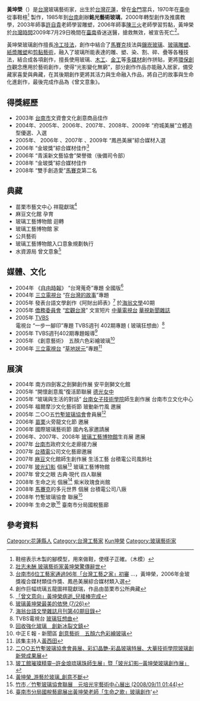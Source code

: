 {{Infobox Artist
| subject_name = 黃坤榮
| nationality = 中華民國
| date_of_birth = {{birth date|1953|10|15}}
| date_of_death = {{death date and age|2009|7|29|1953|10|15}}
| place_of_birth = {{ROC-TW}}[[花蓮縣|花蓮]]
| place_of_death = {{ROC-TW}}[[臺南市|臺南]]
| 生肖 = [[蛇|蛇]]
| 語言 = [[台語|台語]]、[[北京語|北京語]] 
| field = [[玻璃藝術|玻璃藝術]]、[[裝置藝術|裝置藝術]]、[[建築藝術|建築藝術]]
| 兒女 = 
| 出身地 = 
| website =
}}

'''黃坤榮'''（{{bd|1953年|10月15日|2009年|7月29日|catIdx=Huang黃坤榮}}）是[[台灣|台灣]]玻璃藝術家，出生於[[台灣|台灣]][[花蓮縣|花蓮]]，曾在[[金門縣|金門]]當兵，1970年在[[臺中市|臺中]]從事鞋楦<ref>鞋楦表示木製的腳模型，用來做鞋，使樣子正確。（木模）</ref> 製作，1985年到[[台南|台南]]創辦'''銘光藝術玻璃'''，2000年轉型創作及推廣教學，2003年師事[[許自貴|許自貴]]老師學習雕塑，2006年師事[[陳三火|陳三火]]老師學習剪黏，黃坤榮於[[台灣時間|台灣時間]]2009年7月29日晚間在[[臺南市|臺南]]昏迷送醫，搶救無效，被宣告死亡<ref>[http://www.libertytimes.com.tw/2009/new/aug/5/today-art11.htm 壯志未酬 玻璃藝術家黃坤榮驚傳辭世]</ref>。

黃坤榮玻璃創作擅長[[冷工技法|冷工技法]]，創作中結合了[[鑲嵌畫|馬賽克]]技法與[[鑲崁玻璃|鑲崁玻璃]]、[[玻璃雕塑|玻璃雕塑]]、[[紙漿雕塑|紙漿雕塑]]和[[剪黏藝術|剪黏藝術]]，融入了玻璃所能表達的雕、塑、染、割、碎、疊等各種技法，結合成各項創作，擅長使用玻璃、[[木工|木工]]、[[金工|金工]]等[[多媒材|多媒材]]創作拼貼，更將[[環保創作|環保創作]]觀念應用於藝術創作，使得“光影變化無窮”，部分創作作品亦能融入居家，備受藏家喜愛與典藏，在其後期創作更將其活力與生命融入作品，將自己的故事與生命化進創作，最後完成作品為《曾文意象》。

==得獎經歷==

*2003年	[[台南市|台南市]]文資會文化創意商品佳作
*2004年、2005年、2006年、2007年、2008年、2009年 “府城美展”立體造型優選、入選
*2005年、 2006年 、2007年 、2009年 “鳳邑美展”綜合媒材入選
*2006年	“金玻獎”綜合媒材佳作<ref>[http://www.tncg.gov.tw/news.asp?id=%7B64D089DD-DEDF-4788-A99E-299E3E7B7CDC%7D&Lang=  台南市6位工藝家通過96年「台灣工藝之家」初審]{{dead link|date=2018年5月 |bot=InternetArchiveBot |fix-attempted=yes }} ...，黃坤榮，2006年金玻獎複合媒材類佳作獎、鳳邑美展綜合媒材類入選</ref>
*2006年	“青溪新文藝協會”榮譽徵（後備司令部）
*2008年	“金玻獎”綜合媒材佳作
*2008年	“雙手創造愛”[[鑲嵌畫|馬賽克]]第二名

==典藏==

*苗栗市藝文中心	祥龍獻瑞<ref>創作巨幅琉璃五龍圖祥龍獻瑞，作品由苗栗市公所典藏</ref>
*麻豆文化館	孕育
*玻璃工藝博物館	迴轉
*玻璃工藝博物館	家
*公共藝術
*玻璃工藝博物館入口意象規劃執行
*水資源局 曾文意象<ref>[http://udn.com/NEWS/DOMESTIC/DOM5/5063611.shtml 「曾文意向」黃坤榮病逝_兒接棒完成]</ref>

==媒體、文化==

*2004年 《[[自由時報|自由時報]]》 “台灣蒐奇”專題 全國版<ref>[http://www.libertytimes.com.tw/r-s/r-s040726-1.htm 玻璃黃坤榮最美的依戀 (7/26)]</ref>
*2004年 [[三立電視台|三立電視台]] “[[在台灣的故事|在台灣的故事]]”專題
*2005年 發表台語文學創作《阿財出師表》<ref>[http://www.slion.com.tw/king-an/books8-2.html 海翁台語文學雜誌月刊第40期目錄]{{dead link|date=2018年5月 |bot=InternetArchiveBot |fix-attempted=yes }}</ref> 於[[海翁文學|海翁文學]]40期
*2005年 [[僑務委員會|僑務委員會]] “[[宏觀台灣|宏觀台灣]]” 文宣短片 [[中華電視台|中華電視台]] [[華視新聞雜誌|華視新聞雜誌]]
*2005年 [[TVBS|TVBS]]電視台 “一步一腳印”專題	TVBS週刊 402期專題 ( 玻璃狂想曲）<ref>TVBS電視台 [http://www.tvbs.com.tw/tvshow/new_taiwan_old/default-2.asp?whichpage=5&pagesize=6&sqlQuery= 玻璃狂想曲]</ref>
*2005年 TVBS週刊402期專題報導<ref>[http://www.tvbs.com.tw/tvshow/new_taiwan_old/default-2-1.asp?no=jean20051115162733 回收強化玻璃　創新冰裂文鎮 ]</ref>
*2005年 《創意藝術》　五顏六色彩繪玻璃<ref>中正Ｅ報 - 新聞區 [http://enews.ccu.edu.tw/modules/news/article.php?storyid=1957 創意藝術　五顏六色彩繪玻璃]{{Dead link|date=2018年6月 |bot=InternetArchiveBot |fix-attempted=no }}</ref>
*2006年 [[三立電視台|三立電視台]] “[[草地狀元|草地狀元]]”專題<ref>該集主持人[[黃西田|黃西田]]</ref>

==展演==

*2004年 南方四劍客之劍獅創作展 安平劍獅文化館
*2005年 “開懷創意風”復活節聯展 [[德光女中|德光女中]]
*2005年 “玻璃與生活的對話” [[台南女子技術學院|台南女子技術學院]]師生創作展 台南市立文化中心
*2005年 福爾摩沙文化藝術節 玻動新竹風 邀展
*2005年 二○○五[[竹塹玻璃協會|竹塹玻璃協會]]會員展<ref>[http://www.hccg.gov.tw/web/News?command=showDetail&postId=177932&groupId=8889 二○○五竹塹玻璃協會會員展、彩幻晶艷-彩晶玻璃特展、大華技術學院玻璃創新營成果展]{{dead link|date=2018年5月 |bot=InternetArchiveBot |fix-attempted=yes }}</ref>
*2006年 [[苗栗縣|苗栗]]火旁龍文化節 邀展
*2006年 國際玻璃藝術節 國內名家邀請展
*2006年、2007年、2008年	[[玻璃工藝博物館|玻璃工藝博物館]]生肖展 邀展
*2007年 [[台南市|台南市]]政府文化走廊接力展
*2007年 [[台積電|台積電]]公司文化藝廊邀展
*2007年 [[麻豆區|麻豆]]文化館師生創作展 生活工藝 台積電公司風鈴社
*2007年 [http://media.hcccb.gov.tw/ebook/index.asp?ebook_id=2 玻光幻影]{{dead link|date=2018年5月 |bot=InternetArchiveBot |fix-attempted=yes }} 個展<ref>[http://www.hccg.gov.tw/web/News?command=showDetail&postId=188241&groupId=8890 	玻工館璀璨精靈─許金烺琉璃珠師生展」暨「玻光幻影─黃坤榮玻璃創作展」]{{dead link|date=2018年5月 |bot=InternetArchiveBot |fix-attempted=yes }}</ref> 玻璃工藝博物館
*2007年 曾文之眼 古典·現代 四人聯展
*2008年 生命之光 個展<ref>[http://travel.libertytimes.com.tw/happy/7802/ 黃坤榮_游藝於玻璃_創意不斷]{{dead link|date=2018年5月 |bot=InternetArchiveBot |fix-attempted=yes }}</ref> 紫米玫瑰食尚館
*2008年 [[鑲嵌畫|馬賽克]]的多元世界 個展 台積電公司八廠
*2008年 竹塹玻璃協會 聯展<ref>[http://www.nownews.com/2008/09/11/329-2333069.htm 竹市╱竹塹玻璃協會聯展　元培光宇藝術中心展出 (2008/09/11 01:44)]</ref>
*2009年 生命之歌<ref>[http://www.ntas.gov.tw/county/wap/01_view.jsp?msno=D7020090713001 臺南市分局國稅藝廊展出黃坤榮老師「生命之歌」玻璃創作]{{Dead link|date=2019年5月 |bot=InternetArchiveBot |fix-attempted=yes }}'</ref> 臺南市分局國稅藝廊

== 參考資料 ==
{{Reflist|2}}

{{DEFAULTSORT:Huang黃坤榮}}
[[Category:花蓮縣人|Category:花蓮縣人]]
[[Category:台灣工藝家|Category:台灣工藝家]]
[[Category:黃姓|Kun坤榮]]
[[Category:玻璃藝術家|Category:玻璃藝術家]]